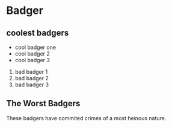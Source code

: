 # Badger

## coolest badgers

- cool badger one
- cool badger 2
- cool badger 3

1. bad badger 1
2. bad badger 2
3. bad badger 3

<h2 class="grey"> The Worst Badgers </h2>

<p class="big grey"> These badgers have commited crimes of a most heinous nature. </p>